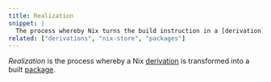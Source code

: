 ```yaml
---
title: Realization
snippet: |
  The process whereby Nix turns the build instruction in a [derivation](/concepts/derivations) into a build output in the [Nix store](/concepts/nix-store)
related: ["derivations", "nix-store", "packages"]
---
```


*Realization* is the process whereby a Nix [derivation] is transformed into a built [package].

[derivation]: /concepts/derivations
[package]: /concepts/packages
[sandboxed]: /concepts/sandboxing
